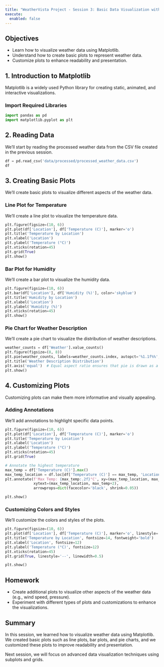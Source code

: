 ```yaml
---
title: "WeatherVista Project - Session 3: Basic Data Visualization with Matplotlib and Pandas"
execute: 
  enabled: false
---
```


## Objectives
- Learn how to visualize weather data using Matplotlib.
- Understand how to create basic plots to represent weather data.
- Customize plots to enhance readability and presentation.

## 1. Introduction to Matplotlib
Matplotlib is a widely used Python library for creating static, animated, and interactive visualizations.

### Import Required Libraries
```python
import pandas as pd
import matplotlib.pyplot as plt
```

## 2. Reading Data
We'll start by reading the processed weather data from the CSV file created in the previous session.

```python
df = pd.read_csv('data/processed/processed_weather_data.csv')
df
```

## 3. Creating Basic Plots
We'll create basic plots to visualize different aspects of the weather data.

### Line Plot for Temperature
We'll create a line plot to visualize the temperature data.

```python
plt.figure(figsize=(10, 6))
plt.plot(df['Location'], df['Temperature (C)'], marker='o')
plt.title('Temperature by Location')
plt.xlabel('Location')
plt.ylabel('Temperature (°C)')
plt.xticks(rotation=45)
plt.grid(True)
plt.show()
```

### Bar Plot for Humidity
We'll create a bar plot to visualize the humidity data.

```python
plt.figure(figsize=(10, 6))
plt.bar(df['Location'], df['Humidity (%)'], color='skyblue')
plt.title('Humidity by Location')
plt.xlabel('Location')
plt.ylabel('Humidity (%)')
plt.xticks(rotation=45)
plt.show()
```

### Pie Chart for Weather Description
We'll create a pie chart to visualize the distribution of weather descriptions.

```python
weather_counts = df['Weather'].value_counts()
plt.figure(figsize=(8, 8))
plt.pie(weather_counts, labels=weather_counts.index, autopct='%1.1f%%', startangle=140)
plt.title('Weather Description Distribution')
plt.axis('equal')  # Equal aspect ratio ensures that pie is drawn as a circle.
plt.show()
```

## 4. Customizing Plots
Customizing plots can make them more informative and visually appealing.

### Adding Annotations
We'll add annotations to highlight specific data points.

```python
plt.figure(figsize=(10, 6))
plt.plot(df['Location'], df['Temperature (C)'], marker='o')
plt.title('Temperature by Location')
plt.xlabel('Location')
plt.ylabel('Temperature (°C)')
plt.xticks(rotation=45)
plt.grid(True)

# Annotate the highest temperature
max_temp = df['Temperature (C)'].max()
max_temp_location = df.loc[df['Temperature (C)'] == max_temp, 'Location'].iloc[0]
plt.annotate(f'Max Temp: {max_temp:.2f}°C', xy=(max_temp_location, max_temp), 
             xytext=(max_temp_location, max_temp+2), 
             arrowprops=dict(facecolor='black', shrink=0.05))

plt.show()
```

### Customizing Colors and Styles
We'll customize the colors and styles of the plots.

```python
plt.figure(figsize=(10, 6))
plt.plot(df['Location'], df['Temperature (C)'], marker='o', linestyle='--', color='b')
plt.title('Temperature by Location', fontsize=14, fontweight='bold')
plt.xlabel('Location', fontsize=12)
plt.ylabel('Temperature (°C)', fontsize=12)
plt.xticks(rotation=45)
plt.grid(True, linestyle='--', linewidth=0.5)

plt.show()
```

## Homework
- Create additional plots to visualize other aspects of the weather data (e.g., wind speed, pressure).
- Experiment with different types of plots and customizations to enhance the visualizations.

## Summary
In this session, we learned how to visualize weather data using Matplotlib. We created basic plots such as line plots, bar plots, and pie charts, and we customized these plots to improve readability and presentation.

Next session, we will focus on advanced data visualization techniques using subplots and grids.

